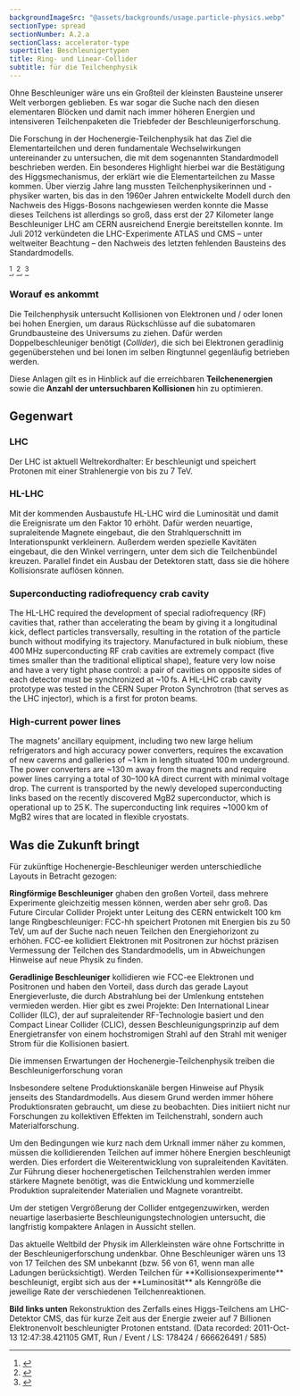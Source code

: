 ```yaml
---
backgroundImageSrc: "@assets/backgrounds/usage.particle-physics.webp"
sectionType: spread
sectionNumber: A.2.a
sectionClass: accelerator-type
supertitle: Beschleunigertypen
title: Ring- und Linear-Collider
subtitle: für die Teilchenphysik
---
```




<div class="spread--left spread-area--intro">

Ohne Beschleuniger wäre uns ein Großteil der kleinsten Bausteine unserer Welt verborgen geblieben. Es war sogar die Suche nach den diesen elementaren Blöcken und damit nach immer höheren Energien und intensiveren Teilchenpaketen die Triebfeder der Beschleunigerforschung.

Die Forschung in der Hochenergie-Teilchenphysik hat das Ziel die Elementarteilchen und deren fundamentale Wechselwirkungen untereinander zu untersuchen, die mit dem sogenannten Standardmodell beschrieben werden. Ein besonderes Highlight hierbei war die Bestätigung des Higgsmechanismus, der erklärt wie die Elementarteilchen zu Masse kommen. Über vierzig Jahre lang mussten Teilchenphysikerinnen und -physiker warten, bis das in den 1960er Jahren entwickelte Modell durch den Nachweis des Higgs-Bosons nachgewiesen werden konnte die Masse dieses Teilchens ist allerdings so groß, dass erst der 27 Kilometer lange Beschleuniger LHC am CERN ausreichend Energie bereitstellen konnte. Im Juli 2012 verkündeten die LHC-Experimente ATLAS und CMS – unter weltweiter Beachtung – den Nachweis des letzten fehlenden Bausteins des Standardmodells.


[^1], [^2], [^3]

</div>



<div class="spread--left spread-area--c-3_3">

### Worauf es ankommt

Die Teilchenphysik untersucht Kollisionen von Elektronen und / oder Ionen bei hohen Energien, um daraus Rückschlüsse auf die subatomaren Grundbausteine des Universums zu ziehen. Dafür werden Doppelbeschleuniger benötigt (_Collider_), die sich bei Elektronen geradlinig gegenüberstehen und bei Ionen im selben Ringtunnel gegenläufig betrieben werden.

Diese Anlagen gilt es in Hinblick auf die erreichbaren **Teilchenenergien** sowie die **Anzahl der untersuchbaren Kollisionen** hin zu optimieren.


## Gegenwart

### LHC

Der LHC ist aktuell Weltrekordhalter: Er beschleunigt und speichert Protonen mit einer Strahlenergie von bis zu 7 TeV.

### HL-LHC

Mit der kommenden Ausbaustufe HL-LHC wird die Luminosität und damit die Ereignisrate um den Faktor 10 erhöht. Dafür werden neuartige, supraleitende Magnete eingebaut, die den Strahlquerschnitt im Interationspunkt verkleinern. Außerdem werden spezielle Kavitäten eingebaut, die den Winkel verringern, unter dem sich die Teilchenbündel kreuzen. Parallel findet ein Ausbau der Detektoren statt, dass sie die höhere Kollisionsrate auflösen können.

### Superconducting radiofrequency crab cavity

The HL-LHC required the development of special radiofrequency (RF) cavities that, rather than accelerating the beam by giving it a longitudinal kick, deflect particles transversally, resulting in the rotation of the particle bunch without modifying its trajectory. Manufactured in bulk niobium, these 400 MHz superconducting RF crab cavities are extremely compact (five times smaller than the traditional elliptical shape), feature very low noise and have a very tight phase control: a pair of cavities on opposite sides of each detector must be synchronized at ~10 fs. A HL-LHC crab cavity prototype was tested in the CERN Super Proton Synchrotron (that serves as the LHC injector), which is a first for proton beams.

### High-current power lines

The magnets’ ancillary equipment, including two new large helium refrigerators and high accuracy power converters, requires the excavation of new caverns and galleries of ~1 km in length situated 100 m underground. The power converters are ~130 m away from the magnets and require power lines carrying a total of 30–100 kA direct current with minimal voltage drop. The current is transported by the newly developed superconducting links based on the recently discovered MgB2 superconductor, which is operational up to 25 K. The superconducting link requires ~1000 km of MgB2 wires that are located in flexible cryostats.

</div>

<div class="spread--right spread-area--c-1_3">

## Was die Zukunft bringt

Für zukünftige Hochenergie-Beschleuniger werden unterschiedliche Layouts in Betracht gezogen:

**Ringförmige Beschleuniger** ghaben den großen Vorteil, dass mehrere Experimente gleichzeitig messen können, werden aber sehr groß. Das Future Circular Collider Projekt unter Leitung des CERN entwickelt 100 km lange Ringbeschleuniger: FCC-hh speichert Protonen mit Energien bis zu 50 TeV, um auf der Suche nach neuen Teilchen den Energiehorizont zu erhöhen. FCC-ee kollidiert Elektronen mit Positronen zur höchst präzisen Vermessung der Teilchen des Standardmodells, um in Abweichungen Hinweise auf neue Physik zu finden.

**Geradlinige Beschleuniger** kollidieren wie FCC-ee Elektronen und Positronen und haben den Vorteil, dass durch das gerade Layout Energieverluste, die durch Abstrahlung bei der Umlenkung entstehen vermieden werden. Hier gibt es zwei Projekte: Den International Linear Collider (ILC), der auf supraleitender RF-Technologie basiert und den Compact Linear Collider (CLIC), dessen Beschleunigungsprinzip auf dem Energietransfer von einem hochstromigen Strahl auf den Strahl mit weniger Strom für die Kollisionen basiert.

</div>

<div class="spread--right spread-area--c-2_3">

Die immensen Erwartungen der Hochenergie-Teilchenphysik treiben die Beschleunigerforschung voran

Insbesondere seltene Produktionskanäle bergen Hinweise auf Physik jenseits des Standardmodells. Aus diesem Grund werden immer höhere Produktionsraten gebraucht, um diese zu beobachten. Dies initiiert nicht nur Forschungen zu kollektiven Effekten im Teilchenstrahl, sondern auch Materialforschung.

Um den Bedingungen wie kurz nach dem Urknall immer näher zu kommen, müssen die kollidierenden Teilchen auf immer höhere Energien beschleunigt werden. Dies erfordert die Weiterentwicklung von supraleitenden Kavitäten. Zur Führung dieser hochenergetischen Teilchenstrahlen werden immer stärkere Magnete benötigt, was die Entwicklung und kommerzielle Produktion supraleitender Materialien und Magnete vorantreibt.

Um der stetigen Vergrößerung der Collider entgegenzuwirken, werden neuartige laserbasierte Beschleunigungstechnologien untersucht, die langfristig kompaktere Anlagen in Aussicht stellen.

</div>


<div class="spread--right spread-area--aside">

<ProgressChart dimension="particleDiscoveries">
  Das aktuelle Weltbild der Physik im Allerkleinsten wäre ohne Fortschritte in
  der Beschleunigerforschung undenkbar. Ohne Beschleuniger wären uns 13 von 17
  Teilchen des SM unbekannt (bzw. 56 von 61, wenn man alle Ladungen
  berücksichtigt).
</ProgressChart>

<ProgressChart dimension="progress__peak_luminosity">
  Werden Teilchen für **Kollisionsexperimente** beschleunigt, ergibt sich aus
  der **Luminosität** als Kenngröße die jeweilige Rate der verschiedenen
  Teilchenreaktionen.
</ProgressChart>

**Bild links unten**
Rekonstruktion des Zerfalls eines Higgs-Teilchens am LHC-Detektor CMS, das für kurze Zeit aus der Energie zweier auf 7 Billionen Elektronenvolt beschleunigter Protonen entstand. (Data recorded: 2011-Oct-13 12:47:38.421105 GMT, Run / Event / LS: 178424 / 666626491 / 585)

</div>

[^1]:
    <BibRef citeKey="CERN-ESU-005" />

[^2]:
    <BibRef citeKey="abdussalam_abdyukhanov_etal__2019__fcc" />

[^3]:
    <BibRef citeKey="icfa__2022__pressemitteilung" />
